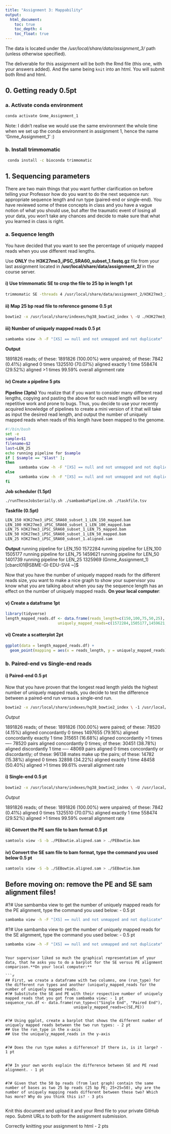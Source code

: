 ```yaml
---
title: "Assignment 3: Mappability"
output:
  html_document:
    toc: true
    toc_depth: 4
    toc_float: true
---
```



The data is located under the */usr/local/share/data/assignment_3/* path (unless otherwise specified). 

The deliverable for this assignment will be both the Rmd file (this one, with your answers added). And the same being `knit` into an html. You will submit both Rmd and html. 


## 0. Getting ready 0.5pt

### a. Activate conda environment

```bash
conda activate Gnme_Assignment_1
```

Note: I didn't realise we would use the same environment the whole time when we set up the conda environment in assignment 1, hence the name 'Gnme_Assignment_1' :)


### b. Install trimmomatic

```bash
 conda install -c bioconda trimmomatic
```


## 1. Sequencing parameters

There are two main things that you want further clarification on before telling your Professor how do you want to do the next sequence run: appropriate sequence length and run type (paired-end or single-end). You have reviewed some of these concepts in class and you have a vague notion of what you should use, but after the traumatic event of losing all your data, you won't take any chances and decide to make sure that what you learned in class is right.


### a. Sequence length

You have decided that you want to see the percentage of uniquely mapped reads when you use different read lengths. 

Use **ONLY** the **H3K27me3_iPSC_SRA60_subset_1.fastq.gz** file from your last assignment located in **/usr/local/share/data/assignment_2/ ** in the course server. 

#### i) Use trimmomatic SE to crop the file to 25 bp in length 1 pt

```bash
trimmomatic SE -threads 4 /usr/local/share/data/assignment_2/H3K27me3_iPSC_SRA60_subset_1.fastq.gz ./H3K27me3_iPSC_SRA60_subset_1.trimmed.fastq.gz CROP:25
```



#### ii) Map 25 bp read file to reference genome 0.5 pt

```bash
bowtie2 -x /usr/local/share/indexes/hg38_bowtie2_index \ -U ./H3K27me3_iPSC_SRA60_subset_1.trimmed.fastq.gz \ -S ./H3K27me3_iPSC_SRA60_subset_1.aligned.sam
```



#### iii) Number of uniquely mapped reads 0.5 pt

```bash
sambamba view -h -F "[XS] == null and not unmapped and not duplicate"  ./H3K27me3_iPSC_SRA60_subset_1.aligned.sam -o unique_mapped.bam
```


**Output**

1891826 reads; of these:
  1891826 (100.00%) were unpaired; of these:
    7842 (0.41%) aligned 0 times
    1325510 (70.07%) aligned exactly 1 time
    558474 (29.52%) aligned >1 times
99.59% overall alignment rate



#### iv) Create a pipeline 5 pts

**Pipeline (3pts)** 
You realize that if you want to consider many different read lengths, copying and pasting the above for each read length will be very repetitive work and prone to bugs. Thus, you decide to use your recently acquired knowledge of pipelines to create a mini version of it that will take as input the desired read length, and output the number of uniquely mapped reads when reads of this length have been mapped to the genome. 

```bash
#!/bin/bash
set -e 
sample=$1
filename=$2
last=LEN_25
echo running pipeline for $sample
if [ $sample == "$last" ];
then
      sambamba view -h -F "[XS] == null and not unmapped and not duplicate" ./$filename -o ./uniquelyMappedReads.bam
else        
      sambamba view -h -F "[XS] == null and not unmapped and not duplicate" /usr/local/share/data/assignment_3/$filename -o ./uniquelyMappedReads.bam
fi
```


**Job scheduler (1.5pt)**

```bash
./runTheseJobsSerially.sh ./sambambaPipeline.sh ./taskfile.tsv
```


**Taskfile (0.5pt)**

```bash
LEN_150 H3K27me3_iPSC_SRA60_subset_1_LEN_150_mapped.bam
LEN_100 H3K27me3_iPSC_SRA60_subset_1_LEN_100_mapped.bam
LEN_75 H3K27me3_iPSC_SRA60_subset_1_LEN_75_mapped.bam
LEN_50 H3K27me3_iPSC_SRA60_subset_1_LEN_50_mapped.bam
LEN_25 H3K27me3_iPSC_SRA60_subset_1.aligned.sam
```

**Output**
running pipeline for LEN_150
1572284
running pipeline for LEN_100
1505177
running pipeline for LEN_75
1459621
running pipeline for LEN_50
1401739
running pipeline for LEN_25
1325969
(Gnme_Assignment_1) [cbarcl01@SBME-GI-EDU-SV4 ~]$



Now that you have the number of uniquely mapped reads for the different reads size, you want to make a nice graph to show your supervisor you know what you are talking about when you say the sequence length has an effect on the number of uniquely mapped reads. **On your local computer**:


#### v) Create a dataframe 1pt


```r
library(tidyverse)
length_mapped_reads.df <- data.frame(reads_length=c(150,100,75,50,25),
                       uniquely_mapped_reads=c(1572284,1505177,1459621,1401739,1325969))
```


#### vi) Create a scatterplot 2pt

```r
ggplot(data = length_mapped_reads.df) + 
  geom_point(mapping = aes(x = reads_length, y = uniquely_mapped_reads))
```



### b. Paired-end vs Single-end reads

#### i) Paired-end 0.5 pt

Now that you have proven that the longest read length yields the highest number of uniquely mapped reads, you decide to test the difference between a paired-end run versus a single-end run. 

```bash
bowtie2 -x /usr/local/share/indexes/hg38_bowtie2_index \ -1 /usr/local/share/data/assignment_3/H3K27me3_iPSC_SRA60_subset_1_LEN_25.fastq.gz \ -2 /usr/local/share/data/assignment_3/H3K27me3_iPSC_SRA60_subset_2_LEN_25.fastq.gz \ -S /home/cbarcl01/PEBowtie.aligned.sam

```

*Output*

1891826 reads; of these:
  1891826 (100.00%) were paired; of these:
    78520 (4.15%) aligned concordantly 0 times
    1497655 (79.16%) aligned concordantly exactly 1 time
    315651 (16.68%) aligned concordantly >1 times
    ----
    78520 pairs aligned concordantly 0 times; of these:
      30451 (38.78%) aligned discordantly 1 time
    ----
    48069 pairs aligned 0 times concordantly or discordantly; of these:
      96138 mates make up the pairs; of these:
        14782 (15.38%) aligned 0 times
        32898 (34.22%) aligned exactly 1 time
        48458 (50.40%) aligned >1 times
99.61% overall alignment rate


#### i) Single-end 0.5 pt

```bash
bowtie2 -x /usr/local/share/indexes/hg38_bowtie2_index \ -U /usr/local/share/data/assignment_3/H3K27me3_iPSC_SRA60_subset_1_LEN_25.fastq.gz \ -S /home/cbarcl01/SEBowtie.aligned.sam
```

*Output*

1891826 reads; of these:
  1891826 (100.00%) were unpaired; of these:
    7842 (0.41%) aligned 0 times
    1325510 (70.07%) aligned exactly 1 time
    558474 (29.52%) aligned >1 times
99.59% overall alignment rate


#### iii) Convert the PE sam file to bam format 0.5 pt

```bash
samtools view -S -b ./PEBowtie.aligned.sam > ./PEBowtie.bam
```


#### iv) Convert the SE sam file to bam format, type the command you used below 0.5 pt

```bash
samtools view -S -b ./SEBowtie.aligned.sam > ./SEBowtie.bam
```


## Before moving on: remove the PE and SE sam alignment files!
#?# Use sambamba view to get the number of uniquely mapped reads for the PE alignment, type the command you used below: - 0.5 pt 

```bash
sambamba view -h -F "[XS] == null and not unmapped and not duplicate"  ./PEBowtie.bam
```

#?# Use sambamba view to get the number of uniquely mapped reads for the SE alignment, type the command you used below: - 0.5 pt 

```bash
sambamba view -h -F "[XS] == null and not unmapped and not duplicate"  ./SEBowtie.bam
```

```

Your supervisor liked so much the graphical representation of your data, that he asks you to do a barplot for the SE versus PE alignment comparison.**On your local computer:**

```r
## First, we create a dataframe with two columns, one (run_type) for the different run types and another (uniquely_mapped_reads for the number of uniquely mapped reads.
#?# Substitute the SE and PE with their respective number of uniquely mapped reads that you got from sambamba view: - 1 pt
sequence_run.df <- data.frame(run_type=c("Single End", "Paired End"),
                              uniquely_mapped_reads=c(SE,PE))
                              
                              
#?# Using ggplot, create a barplot that shows the different number of uniquely mapped reads between the two run types: - 2 pt
## Use the run_type in the x-axis
## Use the uniquely_mapped_reads in the y-axis


#?# Does the run type makes a difference? If there is, is it large? - 1 pt


#?# In your own words explain the difference between SE and PE read alignment. - 1 pt


#?# Given that the 50 bp reads (from last graph) contain the same number of bases as two 25 bp reads (25 bp PE; 25+25=50), why are the number of uniquely mapping reads different between these two? Which has more? Why do you think this is? - 3 pts
  
```

Knit this document and upload it and your Rmd file to your private GitHub repo. Submit URLs to both for the assignment submission.

Correctly knitting your assignment to html - 2 pts
